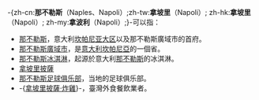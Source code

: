{{noteTA
|1=zh-cn: 冰淇淋; zh-hk: 雪糕; zh-sg: 冰淇淋; zh-tw: 冰淇淋;
|2=zh-cn:意大利; zh-tw:義大利; zh-hk:意大利;
|G1=地名
}}
-{zh-cn:'''那不勒斯'''（Naples、Napoli）;zh-tw:'''拿坡里'''（Napoli）; zh-hk:'''拿坡里'''（Napoli）; zh-my:'''拿波利'''（Napoli）;}-可以指：
*[[那不勒斯|那不勒斯]]，意大利[[坎帕尼亚大区|坎帕尼亚大区]]以及那不勒斯廣域市的首府。
*[[那不勒斯廣域市|那不勒斯廣域市]]，是[[意大利|意大利]][[坎帕尼亞|坎帕尼亞]]的一個省。
*[[那不勒斯冰淇淋|那不勒斯冰淇淋]]，起源於意大利[[那不勒斯|那不勒斯]]的冰淇淋。
*[[拿坡里披薩|拿坡里披薩]]
*[[那不勒斯足球俱乐部|那不勒斯足球俱乐部]]，当地的足球俱乐部。
*-{[[拿坡里披薩·炸雞|拿坡里披薩·炸雞]]}-，臺灣外食餐飲業者。

{{Disambig|Cat=四字消歧義}}